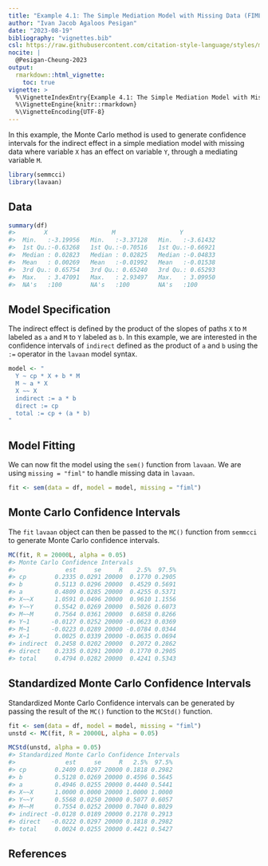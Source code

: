 ```yaml
---
title: "Example 4.1: The Simple Mediation Model with Missing Data (FIML)"
author: "Ivan Jacob Agaloos Pesigan"
date: "2023-08-19"
bibliography: "vignettes.bib"
csl: https://raw.githubusercontent.com/citation-style-language/styles/master/apa.csl
nocite: |
  @Pesigan-Cheung-2023
output:
  rmarkdown::html_vignette:
    toc: true
vignette: >
  %\VignetteIndexEntry{Example 4.1: The Simple Mediation Model with Missing Data (FIML)}
  %\VignetteEngine{knitr::rmarkdown}
  %\VignetteEncoding{UTF-8}
---
```


<!-- vignettes/example-4-1-simple-miss-fiml.Rmd is generated from .setup/vignettes/example-4-1-simple-miss-fiml.Rmd.orig. Please edit that file -->





In this example,
the Monte Carlo method is used to generate confidence intervals
for the indirect effect in a simple mediation model with missing data
where
variable `X` has an effect on variable `Y`,
through a mediating variable `M`.


```r
library(semmcci)
library(lavaan)
```

## Data




```r
summary(df)
#>        X                  M                  Y           
#>  Min.   :-3.19956   Min.   :-3.37128   Min.   :-3.61432  
#>  1st Qu.:-0.63268   1st Qu.:-0.70516   1st Qu.:-0.66921  
#>  Median : 0.02823   Median : 0.02825   Median :-0.04833  
#>  Mean   : 0.00269   Mean   :-0.01992   Mean   :-0.01538  
#>  3rd Qu.: 0.65754   3rd Qu.: 0.65240   3rd Qu.: 0.65293  
#>  Max.   : 3.47091   Max.   : 2.93497   Max.   : 3.09950  
#>  NA's   :100        NA's   :100        NA's   :100
```

## Model Specification

The indirect effect is defined by the product of the slopes
of paths `X` to `M` labeled as `a` and `M` to `Y` labeled as `b`.
In this example, we are interested in the confidence intervals of `indirect`
defined as the product of `a` and `b` using the `:=` operator
in the `lavaan` model syntax.


```r
model <- "
  Y ~ cp * X + b * M
  M ~ a * X
  X ~~ X
  indirect := a * b
  direct := cp
  total := cp + (a * b)
"
```

## Model Fitting

We can now fit the model using the `sem()` function from `lavaan`.
We are using `missing = "fiml"` to handle missing data in `lavaan`.


```r
fit <- sem(data = df, model = model, missing = "fiml")
```

## Monte Carlo Confidence Intervals

The `fit` `lavaan` object can then be passed to the `MC()` function from `semmcci`
to generate Monte Carlo confidence intervals.


```r
MC(fit, R = 20000L, alpha = 0.05)
#> Monte Carlo Confidence Intervals
#>              est     se     R    2.5%  97.5%
#> cp        0.2335 0.0291 20000  0.1770 0.2905
#> b         0.5113 0.0296 20000  0.4529 0.5691
#> a         0.4809 0.0285 20000  0.4255 0.5371
#> X~~X      1.0591 0.0496 20000  0.9610 1.1556
#> Y~~Y      0.5542 0.0269 20000  0.5026 0.6073
#> M~~M      0.7564 0.0361 20000  0.6858 0.8266
#> Y~1      -0.0127 0.0252 20000 -0.0623 0.0369
#> M~1      -0.0223 0.0289 20000 -0.0784 0.0344
#> X~1       0.0025 0.0339 20000 -0.0635 0.0694
#> indirect  0.2458 0.0202 20000  0.2072 0.2862
#> direct    0.2335 0.0291 20000  0.1770 0.2905
#> total     0.4794 0.0282 20000  0.4241 0.5343
```

## Standardized Monte Carlo Confidence Intervals

Standardized Monte Carlo Confidence intervals can be generated by passing the result of the `MC()` function to the `MCStd()` function.


```r
fit <- sem(data = df, model = model, missing = "fiml")
unstd <- MC(fit, R = 20000L, alpha = 0.05)
```


```r
MCStd(unstd, alpha = 0.05)
#> Standardized Monte Carlo Confidence Intervals
#>              est     se     R   2.5%  97.5%
#> cp        0.2409 0.0297 20000 0.1818 0.2982
#> b         0.5128 0.0269 20000 0.4596 0.5645
#> a         0.4946 0.0255 20000 0.4440 0.5441
#> X~~X      1.0000 0.0000 20000 1.0000 1.0000
#> Y~~Y      0.5568 0.0250 20000 0.5077 0.6057
#> M~~M      0.7554 0.0252 20000 0.7040 0.8029
#> indirect -0.0128 0.0189 20000 0.2178 0.2913
#> direct   -0.0222 0.0297 20000 0.1818 0.2982
#> total     0.0024 0.0255 20000 0.4421 0.5427
```

## References
